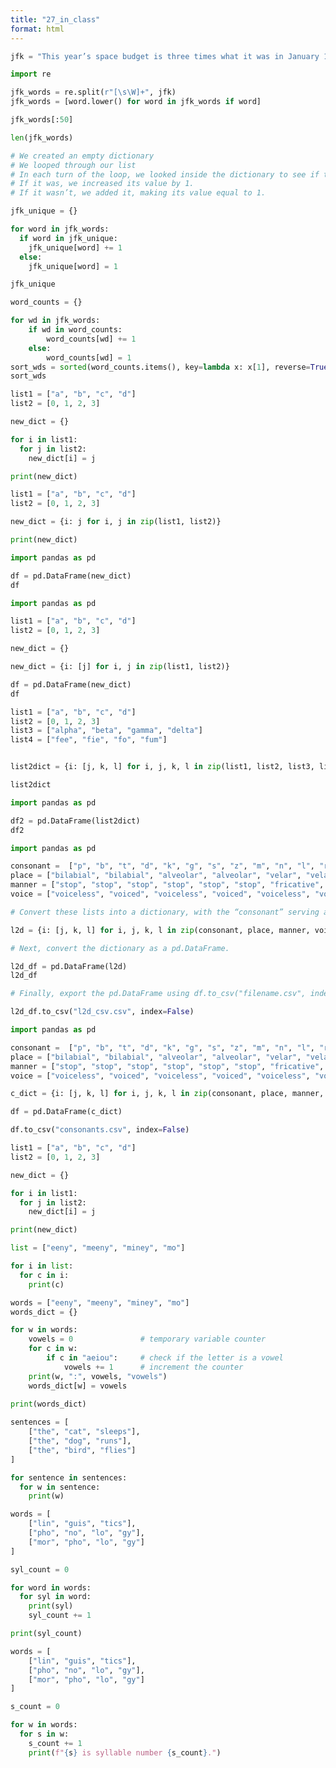```yaml
---
title: "27_in_class"
format: html
---
```


```python
jfk = "This year’s space budget is three times what it was in January 1961, and it is greater than the space budget of the previous eight years combined. That budget now stands at $5,400,000 a year — a staggering sum, though somewhat less than we pay for cigarettes and cigars every year. Space expenditures will soon rise some more, from 40 cents per person per week to more than 50 cents a week for every man, woman and child in the United States, for we have given this program a high national priority — even though I realize that this is in some measure an act of faith and vision, for we do not now know what benefits await us. But if I were to say, my fellow citizens, that we shall send to the moon, 240,000 miles away from the control station in Houston, a giant rocket more than 300 feet tall, the length of this football field, made of new metal alloys, some of which have not yet been invented, capable of standing heat and stresses several times more than have ever been experienced, fitted together with a precision better than the finest watch, carrying all the equipment needed for propulsion, guidance, control, communications, food and survival, on an untried mission, to an unknown celestial body, and then return it safely to Earth, re-entering the atmosphere at speeds of over 25,000 miles per hour, causing heat about half that of the temperature of the sun — almost as hot as it is here today — and do all this, and do it right, and do it first before this decade is out — then we must be bold. I’m the one who is doing all the work, so we just want you to stay cool for a minute. [laughter] However, I think we’re going to do it, and I think that we must pay what needs to be paid. I don’t think we ought to waste any money, but I think we ought to do the job. And this will be done in the decade of the sixties. It may be done while some of you are still here at school at this college and university. It will be done during the term of office of some of the people who sit here on this platform. But it will be done. And it will be done before the end of this decade. I am delighted that this university is playing a part in putting a man on the moon as part of a great national effort of the United States of America. Many years ago, the great British explorer George Mallory, who was to die on Mount Everest, was asked why did he want to climb it? He said, “Because it is there.” Well, space is there, and we’re going to climb it, and the moon and the planets are there, and new hopes for knowledge and peace are there. And, therefore, as we set sail we ask God’s blessing on the most hazardous and dangerous and greatest adventure on which man has ever embarked. Thank you."
```

```python
import re

jfk_words = re.split(r"[\s\W]+", jfk)
jfk_words = [word.lower() for word in jfk_words if word]

jfk_words[:50]
```

```python
len(jfk_words)
```

```python
# We created an empty dictionary
# We looped through our list
# In each turn of the loop, we looked inside the dictionary to see if the current word was there.
# If it was, we increased its value by 1.
# If it wasn’t, we added it, making its value equal to 1.

jfk_unique = {}

for word in jfk_words:
  if word in jfk_unique:
    jfk_unique[word] += 1
  else:
    jfk_unique[word] = 1

jfk_unique


```



```python
word_counts = {}

for wd in jfk_words:
    if wd in word_counts:              
        word_counts[wd] += 1
    else:                              
        word_counts[wd] = 1
sort_wds = sorted(word_counts.items(), key=lambda x: x[1], reverse=True)
sort_wds
```



```python
list1 = ["a", "b", "c", "d"]
list2 = [0, 1, 2, 3]

new_dict = {}

for i in list1:
  for j in list2:
    new_dict[i] = j

print(new_dict)
```


```python
list1 = ["a", "b", "c", "d"]
list2 = [0, 1, 2, 3]

new_dict = {i: j for i, j in zip(list1, list2)}

print(new_dict)
```

```python
import pandas as pd

df = pd.DataFrame(new_dict)
df
```



```python
import pandas as pd

list1 = ["a", "b", "c", "d"]
list2 = [0, 1, 2, 3]

new_dict = {}

new_dict = {i: [j] for i, j in zip(list1, list2)}

df = pd.DataFrame(new_dict)
df
```



```python
list1 = ["a", "b", "c", "d"]
list2 = [0, 1, 2, 3]
list3 = ["alpha", "beta", "gamma", "delta"]
list4 = ["fee", "fie", "fo", "fum"]


list2dict = {i: [j, k, l] for i, j, k, l in zip(list1, list2, list3, list4)}

list2dict
```



```python
import pandas as pd

df2 = pd.DataFrame(list2dict)
df2
```



```python
import pandas as pd

consonant =  ["p", "b", "t", "d", "k", "g", "s", "z", "m", "n", "l", "r", "w", "j", "h"]
place = ["bilabial", "bilabial", "alveolar", "alveolar", "velar", "velar", "alveolar", "alveolar", "bilabial", "alveolar", "alveolar", "alveolar", "labial-velar", "palatal", "glottal"]
manner = ["stop", "stop", "stop", "stop", "stop", "stop", "fricative", "fricative", "nasal", "nasal", "lateral", "trill", "glide", "glide", "fricative"]
voice = ["voiceless", "voiced", "voiceless", "voiced", "voiceless", "voiced", "voiceless", "voiced", "voiced", "voiced", "voiced", "voiced", "voiced", "voiced", "voiceless"]

# Convert these lists into a dictionary, with the “consonant” serving as the key.

l2d = {i: [j, k, l] for i, j, k, l in zip(consonant, place, manner, voice)}

# Next, convert the dictionary as a pd.DataFrame.

l2d_df = pd.DataFrame(l2d)
l2d_df

# Finally, export the pd.DataFrame using df.to_csv("filename.csv", index=False)

l2d_df.to_csv("l2d_csv.csv", index=False)


```


















```python
import pandas as pd

consonant =  ["p", "b", "t", "d", "k", "g", "s", "z", "m", "n", "l", "r", "w", "j", "h"]
place = ["bilabial", "bilabial", "alveolar", "alveolar", "velar", "velar", "alveolar", "alveolar", "bilabial", "alveolar", "alveolar", "alveolar", "labial-velar", "palatal", "glottal"]
manner = ["stop", "stop", "stop", "stop", "stop", "stop", "fricative", "fricative", "nasal", "nasal", "lateral", "trill", "glide", "glide", "fricative"]
voice = ["voiceless", "voiced", "voiceless", "voiced", "voiceless", "voiced", "voiceless", "voiced", "voiced", "voiced", "voiced", "voiced", "voiced", "voiced", "voiceless"]

c_dict = {i: [j, k, l] for i, j, k, l in zip(consonant, place, manner, voice)}

df = pd.DataFrame(c_dict)

df.to_csv("consonants.csv", index=False)
```



```python
list1 = ["a", "b", "c", "d"]
list2 = [0, 1, 2, 3]

new_dict = {}

for i in list1:
  for j in list2:
    new_dict[i] = j

print(new_dict)
```



```python
list = ["eeny", "meeny", "miney", "mo"]

for i in list:
  for c in i:
    print(c)
```


```python
words = ["eeny", "meeny", "miney", "mo"]
words_dict = {}

for w in words:
    vowels = 0               # temporary variable counter
    for c in w:              
        if c in "aeiou":     # check if the letter is a vowel
            vowels += 1      # increment the counter
    print(w, ":", vowels, "vowels")
    words_dict[w] = vowels
    
print(words_dict)
```


```python
sentences = [
    ["the", "cat", "sleeps"],
    ["the", "dog", "runs"],
    ["the", "bird", "flies"]
]

for sentence in sentences:
  for w in sentence:
    print(w)
```




```python
words = [
    ["lin", "guis", "tics"],
    ["pho", "no", "lo", "gy"],
    ["mor", "pho", "lo", "gy"]
]

syl_count = 0

for word in words:
  for syl in word:
    print(syl)
    syl_count += 1

print(syl_count)

```








```python
words = [
    ["lin", "guis", "tics"],
    ["pho", "no", "lo", "gy"],
    ["mor", "pho", "lo", "gy"]
]

s_count = 0

for w in words:
  for s in w:
    s_count += 1
    print(f"{s} is syllable number {s_count}.")

```

